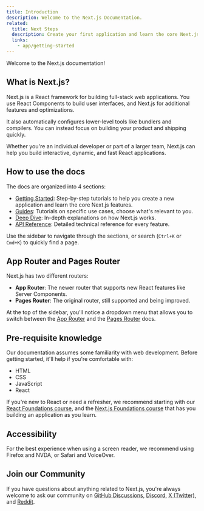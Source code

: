 ```yaml
---
title: Introduction
description: Welcome to the Next.js Documentation.
related:
  title: Next Steps
  description: Create your first application and learn the core Next.js features.
  links:
    - app/getting-started
---
```


Welcome to the Next.js documentation!

## What is Next.js?

Next.js is a React framework for building full-stack web applications. You use React Components to build user interfaces, and Next.js for additional features and optimizations.

It also automatically configures lower-level tools like bundlers and compilers. You can instead focus on building your product and shipping quickly.

Whether you're an individual developer or part of a larger team, Next.js can help you build interactive, dynamic, and fast React applications.

## How to use the docs

The docs are organized into 4 sections:

- [Getting Started](/docs/app/getting-started): Step-by-step tutorials to help you create a new application and learn the core Next.js features.
- [Guides](/docs/app/guides): Tutorials on specific use cases, choose what's relevant to you.
- [Deep Dive](/docs/app/deep-dive): In-depth explanations on how Next.js works.
- [API Reference](/docs/app/api-reference): Detailed technical reference for every feature.

Use the sidebar to navigate through the sections, or search (`Ctrl+K` or `Cmd+K`) to quickly find a page.

## App Router and Pages Router

Next.js has two different routers:

- **App Router**: The newer router that supports new React features like Server Components.
- **Pages Router**: The original router, still supported and being improved.

At the top of the sidebar, you'll notice a dropdown menu that allows you to switch between the [App Router](/docs/app) and the [Pages Router](/docs/pages) docs.

## Pre-requisite knowledge

Our documentation assumes some familiarity with web development. Before getting started, it'll help if you're comfortable with:

- HTML
- CSS
- JavaScript
- React

If you're new to React or need a refresher, we recommend starting with our [React Foundations course](/learn/react-foundations), and the [Next.js Foundations course](/learn/dashboard-app) that has you building an application as you learn.

## Accessibility

For the best experience when using a screen reader, we recommend using Firefox and NVDA, or Safari and VoiceOver.

## Join our Community

If you have questions about anything related to Next.js, you're always welcome to ask our community on [GitHub Discussions](https://github.com/vercel/next.js/discussions), [Discord](https://discord.com/invite/bUG2bvbtHy), [X (Twitter)](https://x.com/nextjs), and [Reddit](https://www.reddit.com/r/nextjs).
